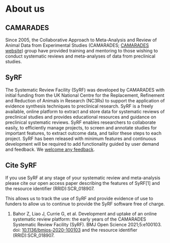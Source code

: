 # About us {#about}

## CAMARADES
Since 2005, the Collaborative Approach to Meta-Analysis and Review of Animal Data from Experimental Studies (CAMARADES; [CAMARADES website](https://www.ed.ac.uk/clinical-brain-sciences/research/camarades)) group have provided training and mentoring to those wishing to conduct systematic reviews and meta-analyses of data from preclinical studies. 

## SyRF
The Systematic Review Facility (SyRF) was developed by CAMARADES with initial funding from the UK National Centre for the Replacement, Refinement and Reduction of Animals in Research (NC3Rs) to support the application of evidence synthesis techniques to preclinical research. SyRF is a freely available, online platform to extract and store data for systematic reviews of preclinical studies and provides educational resources and guidance on preclinical systematic reviews. SyRF enables researchers to collaborate easily, to efficiently manage projects, to screen and annotate studies for important features, to extract outcome data, and tailor these steps to each project. SyRF has been released with minimum features and continuous development will be required to add functionality guided by user demand and feedback. We [welcome any feedback](mailto:syrf.info@ed.ac.uk).

## Cite SyRF

If you use SyRF at any stage of your systematic review and meta-analysis please cite our open access paper describing the features of SyRF[1] and the resource identifier (RRID):SCR_018907.

This allows us to track the use of SyRF and provide evidence of use to funders to allow us to continue to provide the SyRF software free of charge.

  1. Bahor Z, Liao J, Currie G, et al. Development and uptake of an online systematic review platform: the early years of the CAMARADES Systematic Review Facility (SyRF). BMJ Open Science 2021;5:e100103. doi: [10.1136/bmjos-2020-100103](https://doi.org/10.1136/bmjos-2020-100103) and the resource identifier (RRID):SCR_018907.
